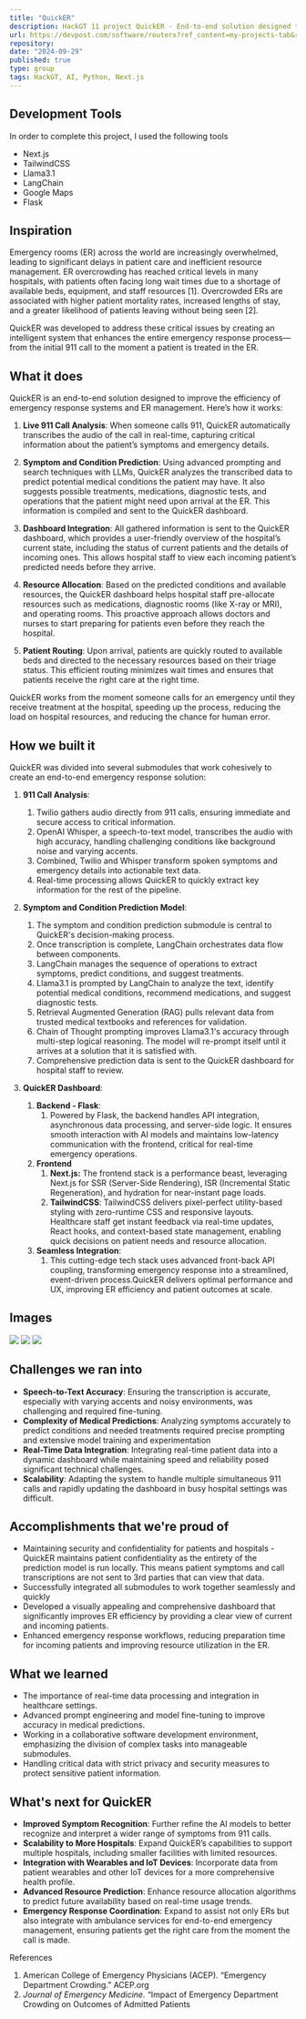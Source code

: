 ```yaml
---
title: "QuickER"
description: HackGT 11 project QuickER - End-to-end solution designed to improve the efficiency of emergency response systems and ER management
url: https://devpost.com/software/routerx?ref_content=my-projects-tab&ref_feature=my_projects
repository:
date: "2024-09-29"
published: true
type: group
tags: HackGT, AI, Python, Next.js
---
```

## Development Tools
In order to complete this project, I used the following tools
- Next.js
- TailwindCSS
- Llama3.1
- LangChain
- Google Maps
- Flask

## Inspiration

Emergency rooms (ER) across the world are increasingly overwhelmed, leading to significant delays in patient care and inefficient resource management. ER overcrowding has reached critical levels in many hospitals, with patients often facing long wait times due to a shortage of available beds, equipment, and staff resources \[1\]. Overcrowded ERs are associated with higher patient mortality rates, increased lengths of stay, and a greater likelihood of patients leaving without being seen \[2\].

QuickER was developed to address these critical issues by creating an intelligent system that enhances the entire emergency response process—from the initial 911 call to the moment a patient is treated in the ER. 

## What it does

QuickER is an end-to-end solution designed to improve the efficiency of emergency response systems and ER management. Here’s how it works:

1. **Live 911 Call Analysis**: When someone calls 911, QuickER automatically transcribes the audio of the call in real-time, capturing critical information about the patient’s symptoms and emergency details.

2. **Symptom and Condition Prediction**: Using advanced prompting and search techniques with LLMs, QuickER analyzes the transcribed data to predict potential medical conditions the patient may have. It also suggests possible treatments, medications, diagnostic tests, and operations that the patient might need upon arrival at the ER. This information is compiled and sent to the QuickER dashboard.

3. **Dashboard Integration**: All gathered information is sent to the QuickER dashboard, which provides a user-friendly overview of the hospital’s current state, including the status of current patients and the details of incoming ones. This allows hospital staff to view each incoming patient’s predicted needs before they arrive.

4. **Resource Allocation**: Based on the predicted conditions and available resources, the QuickER dashboard helps hospital staff pre-allocate resources such as medications, diagnostic rooms (like X-ray or MRI), and operating rooms. This proactive approach allows doctors and nurses to start preparing for patients even before they reach the hospital.

5. **Patient Routing**: Upon arrival, patients are quickly routed to available beds and directed to the necessary resources based on their triage status. This efficient routing minimizes wait times and ensures that patients receive the right care at the right time.

QuickER works from the moment someone calls for an emergency until they receive treatment at the hospital, speeding up the process, reducing the load on hospital resources, and reducing the chance for human error.

## How we built it

QuickER was divided into several submodules that work cohesively to create an end-to-end emergency response solution:

1. **911 Call Analysis**:  
   1. Twilio gathers audio directly from 911 calls, ensuring immediate and secure access to critical information.  
   2. OpenAI Whisper, a speech-to-text model, transcribes the audio with high accuracy, handling challenging conditions like background noise and varying accents.  
   3. Combined, Twilio and Whisper transform spoken symptoms and emergency details into actionable text data.  
   4. Real-time processing allows QuickER to quickly extract key information for the rest of the pipeline.

2. **Symptom and Condition Prediction Model**:  
   1. The symptom and condition prediction submodule is central to QuickER's decision-making process.  
   2. Once transcription is complete, LangChain orchestrates data flow between components.  
   3. LangChain manages the sequence of operations to extract symptoms, predict conditions, and suggest treatments.  
   4. Llama3.1 is prompted by LangChain to analyze the text, identify potential medical conditions, recommend medications, and suggest diagnostic tests.  
   5. Retrieval Augmented Generation (RAG) pulls relevant data from trusted medical textbooks and references for validation.  
   6. Chain of Thought prompting improves Llama3.1's accuracy through multi-step logical reasoning. The model will re-prompt itself until it arrives at a solution that it is satisfied with.  
   7. Comprehensive prediction data is sent to the QuickER dashboard for hospital staff to review.

3. **QuickER Dashboard**:  
   1. **Backend \- Flask**:   
      1. Powered by Flask, the backend handles API integration, asynchronous data processing, and server-side logic. It ensures smooth interaction with AI models and maintains low-latency communication with the frontend, critical for real-time emergency operations.  
   2. **Frontend**  
      1. **Next.js:** The frontend stack is a performance beast, leveraging Next.js for SSR (Server-Side Rendering), ISR (Incremental Static Regeneration), and hydration for near-instant page loads.   
      2. **TailwindCSS**: TailwindCSS delivers pixel-perfect utility-based styling with zero-runtime CSS and responsive layouts. Healthcare staff get instant feedback via real-time updates, React hooks, and context-based state management, enabling quick decisions on patient needs and resource allocation.  
   3. **Seamless Integration**:   
      1. This cutting-edge tech stack uses advanced front-back API coupling, transforming emergency response into a streamlined, event-driven process.QuickER delivers optimal performance and UX, improving ER efficiency and patient outcomes at scale.

    

## Images
![](https://res.cloudinary.com/dmpauhme6/image/upload/v1728331439/mf56pjpisofcgb2zmxxv.png)
![](https://res.cloudinary.com/dmpauhme6/image/upload/v1728331439/kkgedvdmyjunghuey5q8.png)
![](https://res.cloudinary.com/dmpauhme6/image/upload/v1728331439/glte8puek25tqz0vmtsz.png)
## Challenges we ran into

* **Speech-to-Text Accuracy**: Ensuring the transcription is accurate, especially with varying accents and noisy environments, was challenging and required fine-tuning.  
* **Complexity of Medical Predictions**: Analyzing symptoms accurately to predict conditions and needed treatments required precise prompting and extensive model training and experimentation  
* **Real-Time Data Integration**: Integrating real-time patient data into a dynamic dashboard while maintaining speed and reliability posed significant technical challenges.  
* **Scalability**: Adapting the system to handle multiple simultaneous 911 calls and rapidly updating the dashboard in busy hospital settings was difficult.

## Accomplishments that we're proud of

* Maintaining security and confidentiality for patients and hospitals \- QuickER maintains patient confidentiality as the entirety of the prediction model is run locally. This means patient symptoms and call transcriptions are not sent to 3rd parties that can view that data.  
* Successfully integrated all submodules to work together seamlessly and quickly  
* Developed a visually appealing and comprehensive dashboard that significantly improves ER efficiency by providing a clear view of current and incoming patients.  
* Enhanced emergency response workflows, reducing preparation time for incoming patients and improving resource utilization in the ER.

## What we learned

* The importance of real-time data processing and integration in healthcare settings.  
* Advanced prompt engineering and model fine-tuning to improve accuracy in medical predictions.  
* Working in a collaborative software development environment, emphasizing the division of complex tasks into manageable submodules.  
* Handling critical data with strict privacy and security measures to protect sensitive patient information.

## What's next for QuickER

* **Improved Symptom Recognition**: Further refine the AI models to better recognize and interpret a wider range of symptoms from 911 calls.  
* **Scalability to More Hospitals**: Expand QuickER’s capabilities to support multiple hospitals, including smaller facilities with limited resources.  
* **Integration with Wearables and IoT Devices**: Incorporate data from patient wearables and other IoT devices for a more comprehensive health profile.  
* **Advanced Resource Prediction**: Enhance resource allocation algorithms to predict future availability based on real-time usage trends.  
* **Emergency Response Coordination**: Expand to assist not only ERs but also integrate with ambulance services for end-to-end emergency management, ensuring patients get the right care from the moment the call is made.

References

1. American College of Emergency Physicians (ACEP). “Emergency Department Crowding.” ACEP.org  
2. *Journal of Emergency Medicine.* “Impact of Emergency Department Crowding on Outcomes of Admitted Patients


